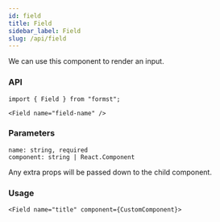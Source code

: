 ```yaml
---
id: field
title: Field
sidebar_label: Field
slug: /api/field
---
```


We can use this component to render an input.

### API

```
import { Field } from "formst";

<Field name="field-name" />
```

### Parameters

```
name: string, required
component: string | React.Component
```

Any extra props will be passed down to the child component.

### Usage

```
<Field name="title" component={CustomComponent}>
```

